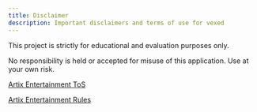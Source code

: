 ```yaml
---
title: Disclaimer
description: Important disclaimers and terms of use for vexed
---
```


This project is strictly for educational and evaluation purposes only.

No responsibility is held or accepted for misuse of this application. Use at your own risk.

[Artix Entertainment ToS](https://www.artix.com/policy-terms/)

[Artix Entertainment Rules](https://www.artix.com/policy-rules/)
